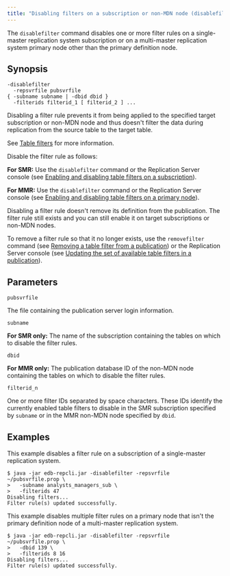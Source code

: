 ```yaml
---
title: "Disabling filters on a subscription or non-MDN node (disablefilter)"
---
```


<div id="disable_filters_on_subscription_or_non_pdn_node" class="registered_link"></div>

The `disablefilter` command disables one or more filter rules on a single-master replication system subscription or on a multi-master replication system primary node other than the primary definition node.

## Synopsis

```shell
-disablefilter
  -repsvrfile pubsvrfile
{ -subname subname | -dbid dbid }
  -filterids filterid_1 [ filterid_2 ] ...
```

Disabling a filter rule prevents it from being applied to the specified target subscription or non-MDN node and thus doesn't filter the data during replication from the source table to the target table.

See [Table filters](../../02_overview/02_replication_concepts_and_definitions/13_table_filters/#table_filters) for more information.

Disable the filter rule as follows:

**For SMR:** Use the `disablefilter` command or the Replication Server console (see [Enabling and disabling table filters on a subscription](../../05_smr_operation/05_managing_subscription/#enabling-and-disabling-table-filters-on-a-subscription)).

**For MMR:** Use the `disablefilter` command or the Replication Server console (see [Enabling and disabling table filters on a primary node](../../06_mmr_operation/07_enable_disable_table_filters)).

Disabling a filter rule doesn't remove its definition from the publication. The filter rule still exists and you can still enable it on target subscriptions or non-MDN nodes.

To remove a filter rule so that it no longer exists, use the `removefilter` command (see [Removing a table filter from a publication](22_removing_tablefilters_to_publication/#removing_tablefilters_to_publication)) or the Replication Server console (see [Updating the set of available table filters in a publication](../../07_common_operations/06_managing_publication/04_updating_table_filters_in_pub/#updating_table_filters_in_pub)).

## Parameters

`pubsvrfile`

The file containing the publication server login information.

`subname`

**For SMR only:** The name of the subscription containing the tables on which to disable the filter rules.

`dbid`

**For MMR only:** The publication database ID of the non-MDN node containing the tables on which to disable the filter rules.

`filterid_n`

One or more filter IDs separated by space characters. These IDs identify the currently enabled table filters to disable in the SMR subscription specified by `subname` or in the MMR non-MDN node specified by `dbid`.

## Examples

This example disables a filter rule on a subscription of a single-master replication system.

```shell
$ java -jar edb-repcli.jar -disablefilter -repsvrfile ~/pubsvrfile.prop \
>   -subname analysts_managers_sub \
>   -filterids 47
Disabling filters...
Filter rule(s) updated successfully.
```

This example disables multiple filter rules on a primary node that isn't the primary definition node of a multi-master replication system.

```shell
$ java -jar edb-repcli.jar -disablefilter -repsvrfile ~/pubsvrfile.prop \
>   -dbid 139 \
>   -filterids 8 16
Disabling filters...
Filter rule(s) updated successfully.
```
